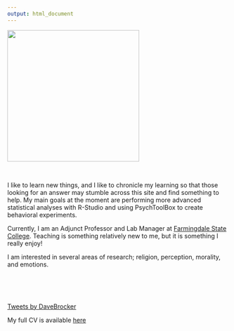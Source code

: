 ```yaml
---
output: html_document
---
```


<link rel="stylesheet" href="styles.css" type="text/css">

<img data-creepyface
  src="https://github.com/DavidBrocker/personal/blob/master/images/serious.jpeg?raw=true" height=300 width=300
  data-src-hover="https://github.com/DavidBrocker/personal/blob/master/images/serious.jpeg?raw=true"height=300 width=300
  data-src-look-0="https://github.com/DavidBrocker/personal/blob/master/images/0.jpeg?raw=true"height=300 width=300
  data-src-look-45="https://github.com/DavidBrocker/personal/blob/master/images/45.jpeg?raw=true"height=300 width=300
  data-src-look-90="https://github.com/DavidBrocker/personal/blob/master/images/90.jpeg?raw=true"height=300 width=300
  data-src-look-135="https://github.com/DavidBrocker/personal/blob/master/images/135.jpeg?raw=true"height=300 width=300
  data-src-look-180="https://github.com/DavidBrocker/personal/blob/master/images/180.jpeg?raw=true"height=300 width=300
  data-src-look-225="https://github.com/DavidBrocker/personal/blob/master/images/225.jpeg?raw=true"height=300 width=300
  data-src-look-270="https://github.com/DavidBrocker/personal/blob/master/images/270.jpeg?raw=true"height=300 width=300
  data-src-look-315="https://github.com/DavidBrocker/personal/blob/master/images/315.jpeg?raw=true"height=300 width=300
>

<script src="https://creepyface.io/creepyface.js"></script>





<br>

I like to learn new things, and I like to chronicle my learning so that those looking for an answer may stumble across this site and find something to help. My main goals at the moment are performing more advanced statistical analyses with R-Studio and using PsychToolBox to create behavioral experiments. 

Currently, I am an Adjunct Professor and Lab Manager at [Farmingdale State College](www.farmingdale.edu). Teaching is something relatively new to me, but it is something I really enjoy!

I am interested in several areas of research; religion, perception, morality, and emotions. 


<br><br><br>

<a class="twitter-timeline" data-width="20" data-height="300" data-theme="dark" href="https://twitter.com/DaveBrocker?ref_src=twsrc%5Etfw">Tweets by DaveBrocker</a> <script async src="https://platform.twitter.com/widgets.js" charset="utf-8"></script>

My full CV is available [here](files/David Brocker CV 2019.pdf)
<br><br><br><br><br><br><br><br><br><br><br><br><br><br>
